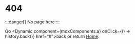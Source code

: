 
# 404

<HttpStatusCode code={404} />

:::danger[]
No page here
:::

Go <Dynamic component={mdxComponents.a} onClick={() => history.back()} href="#">back</Dynamic> or return [Home](/).